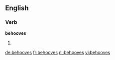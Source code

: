 
==English==

===Verb===
'''behooves'''

# {{third-person singular of|behoove}}

[[de:behooves]]
[[fr:behooves]]
[[nl:behooves]]
[[vi:behooves]]